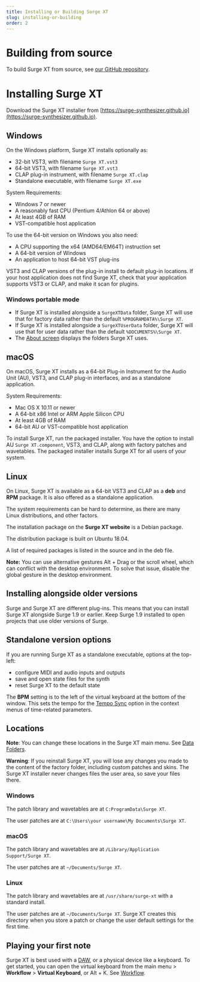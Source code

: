 ```yaml
---
title: Installing or Building Surge XT
slug: installing-or-building
order: 2
---
```


# <a name="installing-or-building-surge-xt"></a>Building from source

To build Surge XT from source, see [our GitHub repository](https://github.com/surge-synthesizer/surge).

# Installing Surge XT

Download the Surge XT installer from [https://surge-synthesizer.github.io](https://surge-synthesizer.github.io).

## Windows

On the Windows platform, Surge XT installs optionally as:

- 32-bit VST3, with filename `Surge XT.vst3`
- 64-bit VST3, with filename `Surge XT.vst3`
- CLAP plug-in instrument, with filename `Surge XT.clap`
- Standalone executable, with filename `Surge XT.exe`

System Requirements:

- Windows 7 or newer
- A reasonably fast CPU (Pentium 4/Athlon 64 or above)
- At least 4GB of RAM
- VST-compatible host application

To use the 64-bit version on Windows you also need:

- A CPU supporting the x64 (AMD64/EM64T) instruction set
- A 64-bit version of Windows
- An application to host 64-bit VST plug-ins

VST3 and CLAP versions of the plug-in install to default plug-in locations.
If your host application does not find Surge XT, check that your application supports VST3 or CLAP,
and make it scan for plugins.

### Windows portable mode

- If Surge XT is installed alongside a `SurgeXTData` folder, Surge XT will use that for factory data rather than the default `%PROGRAMDATA%\Surge XT`.
- If Surge XT is installed alongside a `SurgeXTUserData` folder, Surge XT will use that for user data rather than the default `%DOCUMENTS%\Surge XT`.
- The [About screen](#about-surge-xt) displays the folders Surge XT uses.


## macOS

On macOS, Surge XT installs as a 64-bit Plug-in Instrument for the Audio Unit (AU), VST3, and CLAP plug-in interfaces,
and as a standalone application.

System Requirements:

- Mac OS X 10.11 or newer
- A 64-bit x86 Intel or ARM Apple Silicon CPU
- At least 4GB of RAM
- 64-bit AU or VST-compatible host application

To install Surge XT, run the packaged installer. You have the option to install AU `Surge XT.component`, VST3,
and CLAP, along with factory patches and wavetables. The packaged installer installs Surge XT for all users
of your system.


## Linux

On Linux, Surge XT is available as a 64-bit VST3 and CLAP as a **deb** and **RPM** package.
It is also offered as a standalone application.

The system requirements can be hard to determine, as there are many Linux distributions, and other factors.

The installation package on the **Surge XT website** is a Debian package.

The distribution package is built on Ubuntu 18.04.

A list of required packages is listed in the source and in the deb file.

**Note:** You can use alternative gestures Alt + Drag or the scroll wheel, which can conflict with the desktop
environment. To solve that issue, disable the global gesture in the desktop environment.


## Installing alongside older versions

Surge and Surge XT are different plug-ins. This means that you can install Surge XT alongside Surge 1.9 or earlier.
Keep Surge 1.9 installed to open projects that use older versions of Surge.


## Standalone version options

If you are running Surge XT as a standalone executable, options at the top-left:
- configure MIDI and audio inputs and outputs
- save and open state files for the synth
- reset Surge XT to the default state

The **BPM** setting is to the left of the virtual keyboard at the bottom of the window.
This sets the tempo for the [Tempo Sync](#tempo-sync) option in the context menus of time-related parameters.


## Locations

**Note**: You can change these locations in the Surge XT main menu. See [Data Folders](#data-folders).

**Warning**: If you reinstall Surge XT, you will lose any changes you made to the content of the factory folder,
including custom patches and skins.
The Surge XT installer never changes files the user area, so save your files there.

### Windows

The patch library and wavetables are at `C:ProgramData\Surge XT`.

The user patches are at `C:\Users\your username\My Documents\Surge XT`.

### macOS

The patch library and wavetables are at `/Library/Application Support/Surge XT`.

The user patches are at `~/Documents/Surge XT`.

### Linux

The patch library and wavetables are at `/usr/share/surge-xt` with a standard install.

The user patches are at `~/Documents/Surge XT`. Surge XT creates this directory when you store a patch
or change the user default settings for the first time.


## Playing your first note

Surge XT is best used with a [DAW](https://en.wikipedia.org/wiki/Digital_audio_workstation), or a physical device
like a keyboard. To get started, you can open the virtual keyboard from the main menu > **Workflow** > **Virtual Keyboard**,
or Alt + K. See [Workflow](#workflow).
